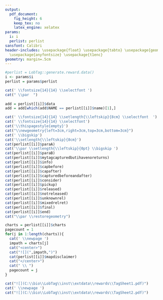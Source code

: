 ```yaml
---
output:
  pdf_document:
    fig_height: 6
    keep_tex: no
    latex_engine: xelatex
params:
  i: i
  perlist: perlist
sansfont: Calibri
header-includes: \usepackage{float} \usepackage{tabto} \usepackage{geometry} \usepackage{mathptmx}
  \usepackage{anyfontsize} \usepackage{t1enc}
geometry: margin=.5cm
---
```


```r
#perlist = LobTag::generate.reward.data()
i <- params$i
perlist = params$perlist

cat(' \\fontsize{14}{14} \\selectfont ')
cat(" \\par  ")
    
add = perlist[[i]]$data
add = add[which(add$NAME == perlist[[i]]$name)[1],]

cat(' \\fontsize{14}{14} \\setlength{\\leftskip}{8cm} \\selectfont  ')
cat(' \\fontsize{14}{14} \\selectfont')
cat('\\thispagestyle{empty}')
cat("\\newgeometry{left=3cm,right=3cm,top=3cm,bottom=3cm}")
cat(' \\bigskip')
cat('\\setlength{\\leftskip}{8cm}')
cat(perlist[[i]]$paraA)
cat('\\par \\setlength{\\leftskip}{0pt} \\bigskip ')
cat(perlist[[i]]$paraB)
cat(perlist[[i]]$mytagcapturedbutihavenoreturns)
cat(perlist[[i]]$info)
cat(perlist[[i]]$capbefore)
cat(perlist[[i]]$capafter)
cat(perlist[[i]]$capturedbeforeandafter)
cat(perlist[[i]]$consider)
cat(perlist[[i]]$pickup)
cat(perlist[[i]]$released)
cat(perlist[[i]]$notreleased)
cat(perlist[[i]]$unknownrel)
cat(perlist[[i]]$mixedrelret)
cat(perlist[[i]]$final)
cat(perlist[[i]]$end)
cat("\\par \\restoregeometry")

charts = perlist[[i]]$charts
pagecount = 1
for(j in 1:length(charts)){
  cat(' \\newpage ') 
  impath = charts[j]
  cat("<center>")
  cat("![](",impath,")")
  cat(perlist[[i]]$mapdisclaimer)
  cat("</center>")
  cat(" \\ ") 
  pagecount = j
}

cat("![](C:\\bio\\LobTag\\inst\\extdata\\rewards\\TagSheet1.pdf)")
cat(' \\newpage ')
cat("![](C:\\bio\\LobTag\\inst\\extdata\\rewards\\TagSheet2.pdf)")

```

